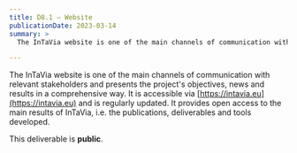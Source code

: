 ```yaml
---
title: D8.1 – Website
publicationDate: 2023-03-14
summary: >
  The InTaVia website is one of the main channels of communication with relevant stakeholders and presents the project's objectives, news and results in a comprehensive way.

---
```


The InTaVia website is one of the main channels of communication with relevant stakeholders and presents the project's objectives, news and results in a comprehensive way. It is accessible via [https://intavia.eu](https://intavia.eu) and is regularly updated. It provides open access to the main results of InTaVia, i.e. the publications, deliverables and tools developed.

This deliverable is **public**.
